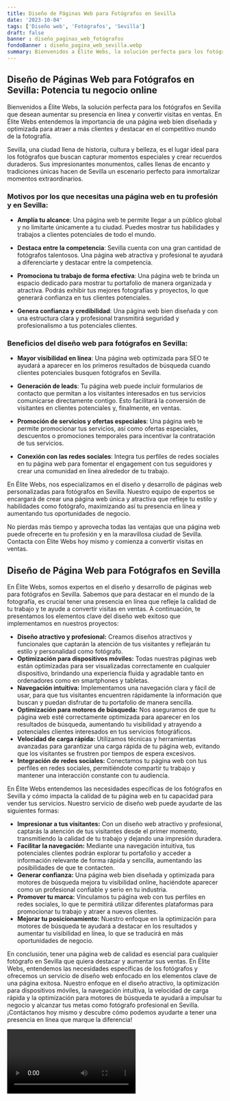 ```yaml
---
title: Diseño de Páginas Web para Fotógrafos en Sevilla
date: '2023-10-04'
tags: ['Diseño web', 'Fotógrafos', 'Sevilla']
draft: false
banner : diseño_paginas_web_fotógrafos
fondoBanner : diseño_pagina_web_sevilla.webp
summary: Bienvenidos a Élite Webs, la solución perfecta para los fotógrafos en Sevilla que desean aumentar su presencia en línea y convertir visitas en ventas. En Élite Webs entendemos la importancia de una página web bien diseñada y optimizada para atraer a más clientes y destacar en el competitivo mundo de la fotografía.
---
```


## Diseño de Páginas Web para Fotógrafos en Sevilla: Potencia tu negocio online

Bienvenidos a Élite Webs, la solución perfecta para los fotógrafos en Sevilla que desean aumentar su presencia en línea y convertir visitas en ventas. En Élite Webs entendemos la importancia de una página web bien diseñada y optimizada para atraer a más clientes y destacar en el competitivo mundo de la fotografía.

Sevilla, una ciudad llena de historia, cultura y belleza, es el lugar ideal para los fotógrafos que buscan capturar momentos especiales y crear recuerdos duraderos. Sus impresionantes monumentos, calles llenas de encanto y tradiciones únicas hacen de Sevilla un escenario perfecto para inmortalizar momentos extraordinarios.

### Motivos por los que necesitas una página web en tu profesión y en Sevilla:

- **Amplía tu alcance**: Una página web te permite llegar a un público global y no limitarte únicamente a tu ciudad. Puedes mostrar tus habilidades y trabajos a clientes potenciales de todo el mundo.

- **Destaca entre la competencia**: Sevilla cuenta con una gran cantidad de fotógrafos talentosos. Una página web atractiva y profesional te ayudará a diferenciarte y destacar entre la competencia.

- **Promociona tu trabajo de forma efectiva**: Una página web te brinda un espacio dedicado para mostrar tu portafolio de manera organizada y atractiva. Podrás exhibir tus mejores fotografías y proyectos, lo que generará confianza en tus clientes potenciales.

- **Genera confianza y credibilidad**: Una página web bien diseñada y con una estructura clara y profesional transmitirá seguridad y profesionalismo a tus potenciales clientes.

### Beneficios del diseño web para fotógrafos en Sevilla:

- **Mayor visibilidad en línea**: Una página web optimizada para SEO te ayudará a aparecer en los primeros resultados de búsqueda cuando clientes potenciales busquen fotógrafos en Sevilla.

- **Generación de leads**: Tu página web puede incluir formularios de contacto que permitan a los visitantes interesados en tus servicios comunicarse directamente contigo. Esto facilitará la conversión de visitantes en clientes potenciales y, finalmente, en ventas.

- **Promoción de servicios y ofertas especiales**: Una página web te permite promocionar tus servicios, así como ofertas especiales, descuentos o promociones temporales para incentivar la contratación de tus servicios.

- **Conexión con las redes sociales**: Integra tus perfiles de redes sociales en tu página web para fomentar el engagement con tus seguidores y crear una comunidad en línea alrededor de tu trabajo.

En Élite Webs, nos especializamos en el diseño y desarrollo de páginas web personalizadas para fotógrafos en Sevilla. Nuestro equipo de expertos se encargará de crear una página web única y atractiva que refleje tu estilo y habilidades como fotógrafo, maximizando así tu presencia en línea y aumentando tus oportunidades de negocio.

No pierdas más tiempo y aprovecha todas las ventajas que una página web puede ofrecerte en tu profesión y en la maravillosa ciudad de Sevilla. Contacta con Élite Webs hoy mismo y comienza a convertir visitas en ventas.

<GifSeo />

<Cta />

## Diseño de Página Web para Fotógrafos en Sevilla

En Élite Webs, somos expertos en el diseño y desarrollo de páginas web para fotógrafos en Sevilla. Sabemos que para destacar en el mundo de la fotografía, es crucial tener una presencia en línea que refleje la calidad de tu trabajo y te ayude a convertir visitas en ventas. A continuación, te presentamos los elementos clave del diseño web exitoso que implementamos en nuestros proyectos:

- **Diseño atractivo y profesional:** Creamos diseños atractivos y funcionales que captarán la atención de tus visitantes y reflejarán tu estilo y personalidad como fotógrafo.
- **Optimización para dispositivos móviles:** Todas nuestras páginas web están optimizadas para ser visualizadas correctamente en cualquier dispositivo, brindando una experiencia fluida y agradable tanto en ordenadores como en smartphones y tabletas.
- **Navegación intuitiva:** Implementamos una navegación clara y fácil de usar, para que tus visitantes encuentren rápidamente la información que buscan y puedan disfrutar de tu portafolio de manera sencilla.
- **Optimización para motores de búsqueda:** Nos aseguramos de que tu página web esté correctamente optimizada para aparecer en los resultados de búsqueda, aumentando tu visibilidad y atrayendo a potenciales clientes interesados en tus servicios fotográficos.
- **Velocidad de carga rápida:** Utilizamos técnicas y herramientas avanzadas para garantizar una carga rápida de tu página web, evitando que los visitantes se frustren por tiempos de espera excesivos.
- **Integración de redes sociales:** Conectamos tu página web con tus perfiles en redes sociales, permitiéndote compartir tu trabajo y mantener una interacción constante con tu audiencia.

En Élite Webs entendemos las necesidades específicas de los fotógrafos en Sevilla y cómo impacta la calidad de tu página web en tu capacidad para vender tus servicios. Nuestro servicio de diseño web puede ayudarte de las siguientes formas:

- **Impresionar a tus visitantes:** Con un diseño web atractivo y profesional, captarás la atención de tus visitantes desde el primer momento, transmitiendo la calidad de tu trabajo y dejando una impresión duradera.
- **Facilitar la navegación:** Mediante una navegación intuitiva, tus potenciales clientes podrán explorar tu portafolio y acceder a información relevante de forma rápida y sencilla, aumentando las posibilidades de que te contacten.
- **Generar confianza:** Una página web bien diseñada y optimizada para motores de búsqueda mejora tu visibilidad online, haciéndote aparecer como un profesional confiable y serio en tu industria.
- **Promover tu marca:** Vinculamos tu página web con tus perfiles en redes sociales, lo que te permitirá utilizar diferentes plataformas para promocionar tu trabajo y atraer a nuevos clientes.
- **Mejorar tu posicionamiento:** Nuestro enfoque en la optimización para motores de búsqueda te ayudará a destacar en los resultados y aumentar tu visibilidad en línea, lo que se traducirá en más oportunidades de negocio.

En conclusión, tener una página web de calidad es esencial para cualquier fotógrafo en Sevilla que quiera destacar y aumentar sus ventas. En Élite Webs, entendemos las necesidades específicas de los fotógrafos y ofrecemos un servicio de diseño web enfocado en los elementos clave de una página exitosa. Nuestro enfoque en el diseño atractivo, la optimización para dispositivos móviles, la navegación intuitiva, la velocidad de carga rápida y la optimización para motores de búsqueda te ayudará a impulsar tu negocio y alcanzar tus metas como fotógrafo profesional en Sevilla. ¡Contáctanos hoy mismo y descubre cómo podemos ayudarte a tener una presencia en línea que marque la diferencia!

<Video />

<CtaBot job='Fotógrafos' city='Sevilla'/>

<Gmaps query='Sevilla+españa+maps' />